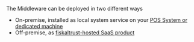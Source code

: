 The Middleware can be deployed in two different ways

* On-premise, installed as local system service on your [POS System or dedicated machine](../../../../../technical-operations/middleware/supported-environments.md)
* Off-premise, as [fiskaltrust-hosted SaaS product](../../../../../buy-resell/products/overview.md#hosted-middleware)